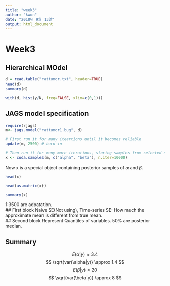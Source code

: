 ```yaml
---
title: "week3"
author: "kwon"
date: "2018년 9월 13일"
output: html_document
---
```


# Week3
## Hierarchical MOdel

```r
d = read.table("rattumor.txt", header=TRUE)
head(d)
summary(d)
```
```r
with(d, hist(y/N, freq=FALSE, xlim=c(0,1)))
```

## JAGS model specification
```r
require(rjags)
m<- jags.model("rattumor1.bug", d)
```

```r
# First run it for many iteartions until it becomes reliable
update(m, 2500) # burn-in

# Then run it for many more iterations, storing samples from selected nodes
x <- coda.samples(m, c("alpha", "beta"), n.iter=10000)
```
Now x is a special object containing posterior samples of $\alpha$ and $\beta$.

```r
head(x)

head(as.matrix(x))
```

```r
summary(x)
```
1:3500 are adpatation. \
## First block
Naive SE(Not using), Time-series SE: How much the approximate mean is different from true mean. \
## Second block
Represent Quantiles of variables. 50% are posterior median.

## Summary
$$ E(\alpha | y) \approx 3.4 $$
$$ \sqrt{var(\alpha|y)} \approx 1.4 $$
$$ E(\beta | y) \approx 20 $$
$$ \sqrt{var(\beta|y)} \approx 8 $$











